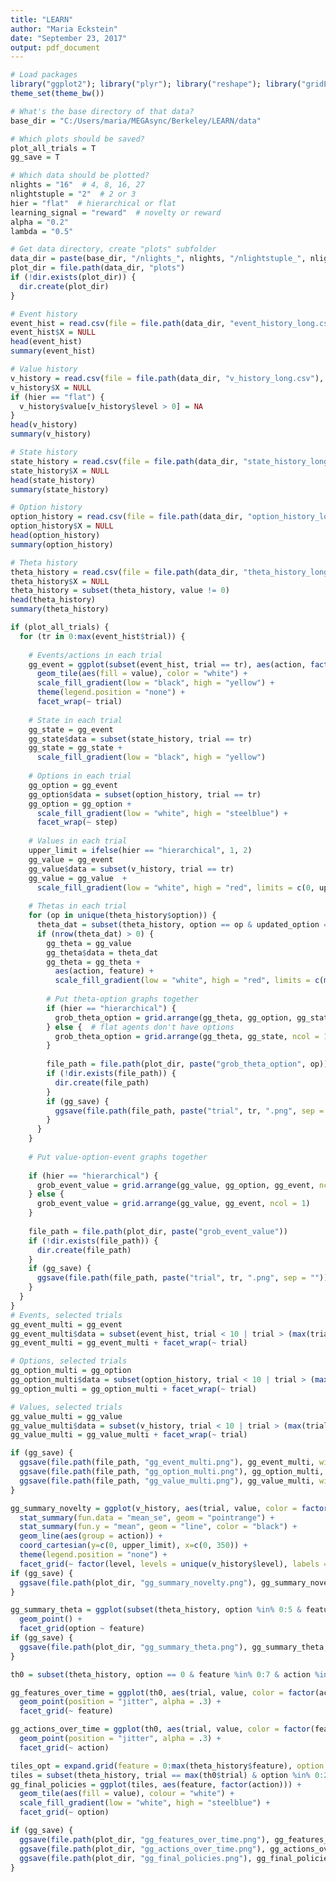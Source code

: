 ```yaml
---
title: "LEARN"
author: "Maria Eckstein"
date: "September 23, 2017"
output: pdf_document
---
```


```r
# Load packages
library("ggplot2"); library("plyr"); library("reshape"); library("gridExtra")
theme_set(theme_bw())

# What's the base directory of that data?
base_dir = "C:/Users/maria/MEGAsync/Berkeley/LEARN/data"

# Which plots should be saved?
plot_all_trials = T
gg_save = T

# Which data should be plotted?
nlights = "16"  # 4, 8, 16, 27
nlightstuple = "2"  # 2 or 3
hier = "flat"  # hierarchical or flat
learning_signal = "reward"  # novelty or reward
alpha = "0.2"
lambda = "0.5"
```
```r
# Get data directory, create "plots" subfolder
data_dir = paste(base_dir, "/nlights_", nlights, "/nlightstuple_", nlightstuple, "/", hier, "/", learning_signal, "/alpha_", alpha, "/lambda_", lambda, sep = "")
plot_dir = file.path(data_dir, "plots")
if (!dir.exists(plot_dir)) {
  dir.create(plot_dir)
}

# Event history
event_hist = read.csv(file = file.path(data_dir, "event_history_long.csv"), header = T)
event_hist$X = NULL
head(event_hist)
summary(event_hist)

# Value history
v_history = read.csv(file = file.path(data_dir, "v_history_long.csv"), header = T)
v_history$X = NULL
if (hier == "flat") {
  v_history$value[v_history$level > 0] = NA
}
head(v_history)
summary(v_history)

# State history
state_history = read.csv(file = file.path(data_dir, "state_history_long.csv"), header = T)
state_history$X = NULL
head(state_history)
summary(state_history)

# Option history
option_history = read.csv(file = file.path(data_dir, "option_history_long.csv"), header = T)
option_history$X = NULL
head(option_history)
summary(option_history)

# Theta history
theta_history = read.csv(file = file.path(data_dir, "theta_history_long.csv"), header = T)
theta_history$X = NULL
theta_history = subset(theta_history, value != 0)
head(theta_history)
summary(theta_history)
```
```r
if (plot_all_trials) {
  for (tr in 0:max(event_hist$trial)) {
    
    # Events/actions in each trial
    gg_event = ggplot(subset(event_hist, trial == tr), aes(action, factor(level))) +
      geom_tile(aes(fill = value), color = "white") +
      scale_fill_gradient(low = "black", high = "yellow") +
      theme(legend.position = "none") +
      facet_wrap(~ trial)
    
    # State in each trial
    gg_state = gg_event
    gg_state$data = subset(state_history, trial == tr)
    gg_state = gg_state +
      scale_fill_gradient(low = "black", high = "yellow")
    
    # Options in each trial
    gg_option = gg_event
    gg_option$data = subset(option_history, trial == tr)
    gg_option = gg_option +
      scale_fill_gradient(low = "white", high = "steelblue") +
      facet_wrap(~ step)
    
    # Values in each trial
    upper_limit = ifelse(hier == "hierarchical", 1, 2) 
    gg_value = gg_event
    gg_value$data = subset(v_history, trial == tr)
    gg_value = gg_value  +
      scale_fill_gradient(low = "white", high = "red", limits = c(0, upper_limit))  # necessary to make each plot based on the same color
    
    # Thetas in each trial
    for (op in unique(theta_history$option)) {
      theta_dat = subset(theta_history, option == op & updated_option == op & trial == tr)
      if (nrow(theta_dat) > 0) {
        gg_theta = gg_value
        gg_theta$data = theta_dat
        gg_theta = gg_theta +
          aes(action, feature) +
          scale_fill_gradient(low = "white", high = "red", limits = c(min(theta_history$value), max(theta_history$value)))  # necessary to make each plot based on the same color
        
        # Put theta-option graphs together
        if (hier == "hierarchical") {
          grob_theta_option = grid.arrange(gg_theta, gg_option, gg_state, ncol = 1)
        } else {  # flat agents don't have options
          grob_theta_option = grid.arrange(gg_theta, gg_state, ncol = 1)
        }
        
        file_path = file.path(plot_dir, paste("grob_theta_option", op))
        if (!dir.exists(file_path)) {
          dir.create(file_path)
        }
        if (gg_save) {
          ggsave(file.path(file_path, paste("trial", tr, ".png", sep = "")), grob_theta_option, width=max(event_hist$action)/2, height=3*max(event_hist$level))
        }
      }
    }
    
    # Put value-option-event graphs together
    
    if (hier == "hierarchical") {
      grob_event_value = grid.arrange(gg_value, gg_option, gg_event, ncol = 1)
    } else {
      grob_event_value = grid.arrange(gg_value, gg_event, ncol = 1)
    }
    
    file_path = file.path(plot_dir, paste("grob_event_value"))
    if (!dir.exists(file_path)) {
      dir.create(file_path)
    }
    if (gg_save) {
      ggsave(file.path(file_path, paste("trial", tr, ".png", sep = "")), grob_event_value, width=max(event_hist$action)/2, height=3*max(event_hist$level))
    }
  }
}
# Events, selected trials
gg_event_multi = gg_event
gg_event_multi$data = subset(event_hist, trial < 10 | trial > (max(trial) - 10))
gg_event_multi = gg_event_multi + facet_wrap(~ trial)

# Options, selected trials
gg_option_multi = gg_option
gg_option_multi$data = subset(option_history, trial < 10 | trial > (max(trial) - 10))
gg_option_multi = gg_option_multi + facet_wrap(~ trial)

# Values, selected trials
gg_value_multi = gg_value
gg_value_multi$data = subset(v_history, trial < 10 | trial > (max(trial) - 10))
gg_value_multi = gg_value_multi + facet_wrap(~ trial)

if (gg_save) {
  ggsave(file.path(file_path, "gg_event_multi.png"), gg_event_multi, width=6, height=4)
  ggsave(file.path(file_path, "gg_option_multi.png"), gg_option_multi, width=6, height=4)
  ggsave(file.path(file_path, "gg_value_multi.png"), gg_value_multi, width=6, height=4)
}
```

```r
gg_summary_novelty = ggplot(v_history, aes(trial, value, color = factor(action), group = level)) +
  stat_summary(fun.data = "mean_se", geom = "pointrange") +
  stat_summary(fun.y = "mean", geom = "line", color = "black") +
  geom_line(aes(group = action)) +
  coord_cartesian(y=c(0, upper_limit), x=c(0, 350)) +
  theme(legend.position = "none") +
  facet_grid(~ factor(level, levels = unique(v_history$level), labels = paste("Level", unique(v_history$level))))
if (gg_save) {
  ggsave(file.path(plot_dir, "gg_summary_novelty.png"), gg_summary_novelty, width = 6, height = 3)
}
```
```r
gg_summary_theta = ggplot(subset(theta_history, option %in% 0:5 & feature %in% 0:5), aes(trial, value, color = factor(action))) +
  geom_point() +
  facet_grid(option ~ feature)
if (gg_save) {
  ggsave(file.path(plot_dir, "gg_summary_theta.png"), gg_summary_theta, width = 10, height = 5)
}
```

```r
th0 = subset(theta_history, option == 0 & feature %in% 0:7 & action %in% 0:7)

gg_features_over_time = ggplot(th0, aes(trial, value, color = factor(action))) +
  geom_point(position = "jitter", alpha = .3) +
  facet_grid(~ feature)

gg_actions_over_time = ggplot(th0, aes(trial, value, color = factor(feature))) +
  geom_point(position = "jitter", alpha = .3) +
  facet_grid(~ action)

tiles_opt = expand.grid(feature = 0:max(theta_history$feature), option = 0:max(theta_history$option), action = max(theta_history$action))
tiles = subset(theta_history, trial == max(th0$trial) & option %in% 0:2 & action %in% 0:9)
gg_final_policies = ggplot(tiles, aes(feature, factor(action))) +
  geom_tile(aes(fill = value), colour = "white") +
  scale_fill_gradient(low = "white", high = "steelblue") +
  facet_grid(~ option)

if (gg_save) {
  ggsave(file.path(plot_dir, "gg_features_over_time.png"), gg_features_over_time, width = 10, height = 5)
  ggsave(file.path(plot_dir, "gg_actions_over_time.png"), gg_actions_over_time, width = 10, height = 5)
  ggsave(file.path(plot_dir, "gg_final_policies.png"), gg_final_policies, width = 10, height = 5)
}
```
```r
```